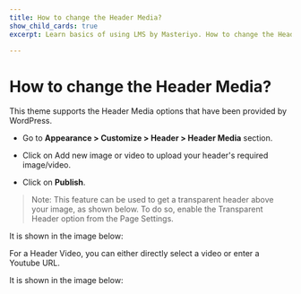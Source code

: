 ---
title: How to change the Header Media?
show_child_cards: true
excerpt: Learn basics of using LMS by Masteriyo. How to change the Header Media.

---
# How to change the Header Media?

This theme supports the Header Media options that have been provided by WordPress.

- Go to **Appearance > Customize > Header > Header Media** section.

- Click on Add new image or video to upload your header's required image/video.

- Click on **Publish**.

> Note: This feature can be used to get a transparent header above your image, as shown below. To do so, enable the Transparent Header option from the Page Settings.

It is shown in the image below:


For a Header Video, you can either directly select a video or enter a Youtube URL.

It is shown in the image below:
